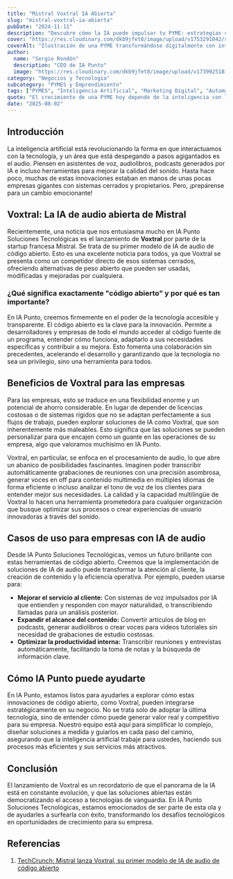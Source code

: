 ```yaml
---
title: "Mistral Voxtral IA Abierta"
slug: "mistral-voxtral-ia-abierta"
pubDate: "2024-11-11"
description: "Descubre cómo la IA puede impulsar tu PYME: estrategias concretas de marketing, automatización y datos para aumentar ventas."
cover: "https://res.cloudinary.com/dkb9jfet8/image/upload/v1753291042/small-business_kk56r6.jpg"
coverAlt: "Ilustración de una PYME transformándose digitalmente con inteligencia artificial."
author:
  name: "Sergio Rondón"
  description: "CEO de IA Punto"
  image: "https://res.cloudinary.com/dkb9jfet8/image/upload/v1739925181/sergio_gdcaeh.png"
category: "Negocios y Tecnología"
subcategory: "PYMES y Emprendimiento"
tags: ["PYMES", "Inteligencia Artificial", "Marketing Digital", "Automatización", "Ventas"]
quote: "El crecimiento de una PYME hoy depende de la inteligencia con la que se aplican datos, IA y estrategia. — Sergio Rondón"
date: "2025-08-02"
---
```




<h2 id="introduccion">Introducción</h2>

La inteligencia artificial está revolucionando la forma en que interactuamos con la tecnología, y un área que está despegando a pasos agigantados es el audio. Piensen en asistentes de voz, audiolibros, podcasts generados por IA e incluso herramientas para mejorar la calidad del sonido. Hasta hace poco, muchas de estas innovaciones estaban en manos de unas pocas empresas gigantes con sistemas cerrados y propietarios. Pero, ¡prepárense para un cambio emocionante!

<h2 id="voxtral-la-ia-de-audio-abierta-de-mistral">Voxtral: La IA de audio abierta de Mistral</h2>

Recientemente, una noticia que nos entusiasma mucho en IA Punto Soluciones Tecnológicas es el lanzamiento de <strong>Voxtral</strong> por parte de la startup francesa Mistral. Se trata de su primer modelo de IA de audio de código abierto. Esto es una excelente noticia para todos, ya que Voxtral se presenta como un competidor directo de esos sistemas cerrados, ofreciendo alternativas de peso abierto que pueden ser usadas, modificadas y mejoradas por cualquiera.

<h3 id="que-significa-codigo-abierto">¿Qué significa exactamente "código abierto" y por qué es tan importante?</h3>

En IA Punto, creemos firmemente en el poder de la tecnología accesible y transparente. El código abierto es la clave para la innovación. Permite a desarrolladores y empresas de todo el mundo acceder al código fuente de un programa, entender cómo funciona, adaptarlo a sus necesidades específicas y contribuir a su mejora. Esto fomenta una colaboración sin precedentes, acelerando el desarrollo y garantizando que la tecnología no sea un privilegio, sino una herramienta para todos.

<h2 id="beneficios-de-voxtral-para-las-empresas">Beneficios de Voxtral para las empresas</h2>

Para las empresas, esto se traduce en una flexibilidad enorme y un potencial de ahorro considerable. En lugar de depender de licencias costosas o de sistemas rígidos que no se adaptan perfectamente a sus flujos de trabajo, pueden explorar soluciones de IA como Voxtral, que son inherentemente más maleables. Esto significa que las soluciones se pueden personalizar para que encajen como un guante en las operaciones de su empresa, algo que valoramos muchísimo en IA Punto.

Voxtral, en particular, se enfoca en el procesamiento de audio, lo que abre un abanico de posibilidades fascinantes. Imaginen poder transcribir automáticamente grabaciones de reuniones con una precisión asombrosa, generar voces en off para contenido multimedia en múltiples idiomas de forma eficiente o incluso analizar el tono de voz de los clientes para entender mejor sus necesidades. La calidad y la capacidad multilingüe de Voxtral lo hacen una herramienta prometedora para cualquier organización que busque optimizar sus procesos o crear experiencias de usuario innovadoras a través del sonido.

<h2 id="casos-de-uso-para-empresas-con-ia-de-audio">Casos de uso para empresas con IA de audio</h2>

Desde IA Punto Soluciones Tecnológicas, vemos un futuro brillante con estas herramientas de código abierto. Creemos que la implementación de soluciones de IA de audio puede transformar la atención al cliente, la creación de contenido y la eficiencia operativa. Por ejemplo, pueden usarse para:

-   **Mejorar el servicio al cliente:** Con sistemas de voz impulsados por IA que entienden y responden con mayor naturalidad, o transcribiendo llamadas para un análisis posterior.
-   **Expandir el alcance del contenido:** Convertir artículos de blog en podcasts, generar audiolibros o crear voces para videos tutoriales sin necesidad de grabaciones de estudio costosas.
-   **Optimizar la productividad interna:** Transcribir reuniones y entrevistas automáticamente, facilitando la toma de notas y la búsqueda de información clave.

<h2 id="como-ia-punto-puede-ayudarte">Cómo IA Punto puede ayudarte</h2>

En IA Punto, estamos listos para ayudarles a explorar cómo estas innovaciones de código abierto, como Voxtral, pueden integrarse estratégicamente en su negocio. No se trata solo de adoptar la última tecnología, sino de entender cómo puede generar valor real y competitivo para su empresa. Nuestro equipo está aquí para simplificar lo complejo, diseñar soluciones a medida y guiarlos en cada paso del camino, asegurando que la inteligencia artificial trabaje para ustedes, haciendo sus procesos más eficientes y sus servicios más atractivos.

<h2 id="conclusion">Conclusión</h2>

El lanzamiento de Voxtral es un recordatorio de que el panorama de la IA está en constante evolución, y que las soluciones abiertas están democratizando el acceso a tecnologías de vanguardia. En IA Punto Soluciones Tecnológicas, estamos emocionados de ser parte de esta ola y de ayudarles a surfearla con éxito, transformando los desafíos tecnológicos en oportunidades de crecimiento para su empresa.

<h2 id="referencias">Referencias</h2>

1.  <a href="https://techcrunch.com/2025/07/15/mistral-releases-voxtral-its-first-open-source-ai-audio-model/" target="_blank" rel="noopener noreferrer">TechCrunch: Mistral lanza Voxtral, su primer modelo de IA de audio de código abierto</a>

